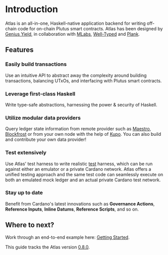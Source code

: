
# Introduction

Atlas is an all-in-one, Haskell-native application backend for writing off-chain code for on-chain Plutus smart contracts. Atlas has been designed by [Genius Yield](https://www.geniusyield.co/?lng=en), in collaboration with [MLabs](https://mlabs.city/), [Well-Typed](https://well-typed.com/) and [Plank](https://www.joinplank.com/).

## Features

### Easily build transactions
Use an intuitive API to abstract away the complexity around building transactions, balancing UTxOs, and interfacing with Plutus smart contracts.

### Leverage first-class Haskell
Write type-safe abstractions, harnessing the power & security of Haskell.

### Utilize modular data providers
Query ledger state information from remote provider such as [Maestro](https://www.gomaestro.org/dapp-platform), [Blockfrost](https://blockfrost.io/) or from your own node with the help of [Kupo](https://cardanosolutions.github.io/kupo/). You can also build and contribute your own data provider!

### Test extensively
Use Atlas' test harness to write realistic [test](./getting-started/testing) harness,
which can be run against either an emulator or a private Cardano network. Atlas offers a unified testing approach and the same test code can seamlessly execute on both an emulated mock ledger and an actual private Cardano test network.

### Stay up to date
Benefit from Cardano's latest innovations such as **Governance Actions**, **Reference Inputs**, **Inline Datums**, **Reference Scripts**, and so on.

## Where to next?
Work through an end-to-end example here: [Getting Started](./getting-started).

<Callout>

  This guide tracks the Atlas version [0.8.0](https://github.com/geniusyield/atlas/releases/tag/v0.8.0).

</Callout>
